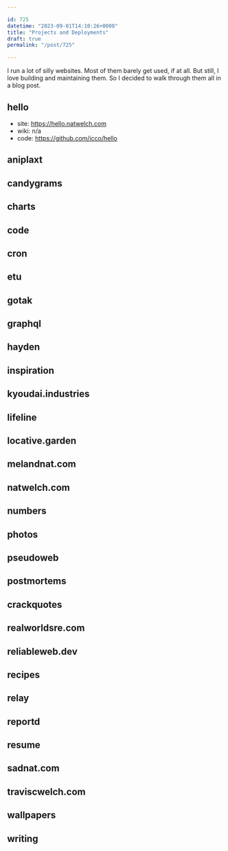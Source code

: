 ```yaml
---

id: 725
datetime: "2023-09-01T14:10:26+0000"
title: "Projects and Deployments"
draft: true
permalink: "/post/725"

---
```


I run a lot of silly websites. Most of them barely get used, if at all. But still, I love building and maintaining them. So I decided to walk through them all in a blog post.

## hello

- site: https://hello.natwelch.com
- wiki: n/a
- code: https://github.com/icco/hello



## aniplaxt

## candygrams


## charts

## code

## cron

## etu

## gotak

## graphql

## hayden

## inspiration

## kyoudai.industries

## lifeline

## locative.garden

## melandnat.com

## natwelch.com

## numbers

## photos

## pseudoweb

## postmortems

## crackquotes

## realworldsre.com

## reliableweb.dev

## recipes

## relay

## reportd

## resume

## sadnat.com

## traviscwelch.com

## wallpapers

## writing

